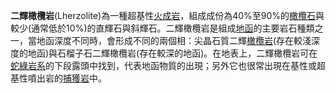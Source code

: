 {{expert|time=2010-11-04T10:43:57+00:00}}
{{unreferenced|time=2010-11-04T10:43:57+00:00}}
'''二輝橄欖岩'''(Lherzolite)為一種超基性[[火成岩|火成岩]]，組成成份為40%至90%的[[橄欖石|橄欖石]]與較少(通常低於10%)的直輝石與斜輝石。二輝橄欖岩是組成[[地函|地函]]的主要岩石種類之一，當地函深度不同時，會形成不同的兩個相：尖晶石質二輝[[橄欖岩|橄欖岩]](存在較淺深度的地函)與石榴子石二輝橄欖岩(存在較深的地函)。在地表上，二輝橄欖岩可在[[蛇綠岩系|蛇綠岩系]]的下段露頭中找到，代表地函物質的出現；另外它也很常出現在基性或超基性噴出岩的[[捕獲岩|捕獲岩]]中。